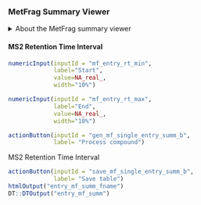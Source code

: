 ### MetFrag Summary Viewer

<details>
<summary>About the MetFrag summary viewer</summary>

If MetFrag is available (this can be enabled usint the
`shinyscreen::init` function), then, clicking on the button will
generate a MetFrag summary for the selected compound index entry.

It is possible to limit the spectra for MetFrag analysis by defining
the retention time interval using the controls under `MS2 Retention
Time Interval` section.

</details>


#### MS2 Retention Time Interval

<div class="flex-ctrl-row"> 
<!-- RT div -->
```r
numericInput(inputId = "mf_entry_rt_min",
             label="Start",
             value=NA_real_,
             width="10%")
```
```r
numericInput(inputId = "mf_entry_rt_max",
             label="End",
             value=NA_real_,
             width="10%")

```
</div> <!-- RT div -->


```r
actionButton(inputId = "gen_mf_single_entry_summ_b",
             label= "Process compound")
```
MS2 Retention Time Interval


```r
actionButton(inputId = "save_mf_single_entry_summ_b",
             label= "Save table")
htmlOutput("entry_mf_summ_fname")
DT::DTOutput("entry_mf_summ")
```

